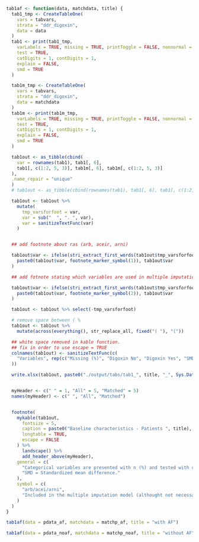 ```r
tab1af <- function(data, matchdata, title) {
  tab1_tmp <- CreateTableOne(
    vars = tabvars,
    strata = "ddr_digoxin",
    data = data
  )
  tab1 <- print(tab1_tmp,
    varLabels = TRUE, missing = TRUE, printToggle = FALSE, nonnormal = tabvars,
    test = TRUE,
    catDigits = 1, contDigits = 1,
    explain = FALSE,
    smd = TRUE
  )

  tab1m_tmp <- CreateTableOne(
    vars = tabvars,
    strata = "ddr_digoxin",
    data = matchdata
  )
  tab1m <- print(tab1m_tmp,
    varLabels = TRUE, missing = TRUE, printToggle = FALSE, nonnormal = tabvars,
    test = TRUE,
    catDigits = 1, contDigits = 1,
    explain = FALSE,
    smd = TRUE
  )

  tab1out <- as_tibble(cbind(
    var = rownames(tab1), tab1[, 6],
    tab1[, c(1:2, 5, 3)], tab1m[, 6], tab1m[, c(1:2, 5, 3)]
  ),
  .name_repair = "unique"
  )
  # tab1out <- as_tibble(cbind(rownames(tab1), tab1[, 6], tab1[, c(1:2, 5, 3)]))

  tab1out <- tab1out %>%
    mutate(
      tmp_varsforfoot = var,
      var = sub("  ", ". ", var),
      var = sanitizeTextFunc(var)
    )


  ## add footnote about ras (arb, aceir, arni)

  tab1out$var <- ifelse(stri_extract_first_words(tab1out$tmp_varsforfoot) == "shf_ras",
    paste0(tab1out$var, footnote_marker_symbol(1)), tab1out$var
  )

  ## add fotnote stating which variables are used in multiple imputation

  tab1out$var <- ifelse(stri_extract_first_words(tab1out$tmp_varsforfoot) %in% modvars,
    paste0(tab1out$var, footnote_marker_symbol(2)), tab1out$var
  )

  tab1out <- tab1out %>% select(-tmp_varsforfoot)

  # remove space between ( %
  tab1out <- tab1out %>%
    mutate(across(everything(), str_replace_all, fixed("( "), "("))

  ## white space removed in kable function.
  ## fix in order to use escape = TRUE
  colnames(tab1out) <- sanitizeTextFunc(c(
    "Variables", rep(c("Missing (%)", "Digoxin No", "Digoxin Yes", "SMD", "p-value"), 2)
  ))

  write.xlsx(tab1out, paste0("./output/tabs/tab1_", title, "_", Sys.Date(), ".xlsx"), rowNames = FALSE)


  myHeader <- c(" " = 1, "All" = 5, "Matched" = 5)
  names(myHeader) <- c(" ", "All", "Matched")


  footnote(
    mykable(tab1out,
      fontsize = 5,
      caption = paste0("Baseline characteristics - Patients ", title),
      longtable = TRUE,
      escape = FALSE
    ) %>%
      landscape() %>%
      add_header_above(myHeader),
    general = c(
      "Categorical variables are presented with n (%) and tested with chi-square test and continuous variables with median [q1-q3] and tested with Mann-Whitney U test.",
      "SMD = Standardized mean difference."
    ),
    symbol = c(
      "arb/acei/arni",
      "Included in the multiple imputation model (althought not necessarily imputed if there is no missing data) and logistic/cox models."
    )
  )
}
```

```r
tab1af(data = pdata_af, matchdata = matchp_af, title = "with AF")
```


```r
tab1af(data = pdata_noaf, matchdata = matchp_noaf, title = "without AF")
```
